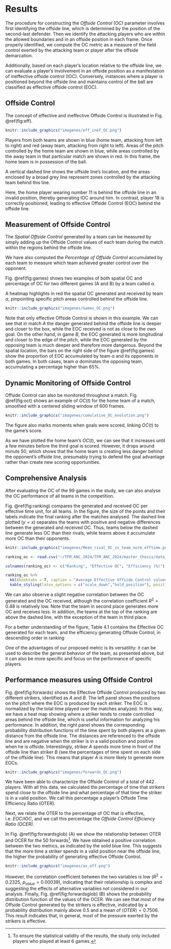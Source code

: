 # Results

The procedure for constructing the *Offside Control (OC)* parameter involves first identifying the offside line, which is determined by the position of the second-last defender. Then we identify the attacking players who are within the allowed boundaries and in an offside position in each frame. Once properly identified, we compute the OC metric as a measure of the field control exerted by the attacking team or player after the offside demarcation. 

Additionally, based on each player's location relative to the offside line, we can evaluate a player's involvement in an offside position as a manifestation of ineffective offside control (IOC). Conversely, instances where a player is positioned beyond the offside line and maintains control of the ball are classified as effective offside control (EOC).

## Offside Control 

The concept of effective and ineffective Offside Control is illustrated in Fig. \@ref(fig:eff).

```r
knitr::include_graphics("imagenes/eff_inef_OC.png")
```

Players from both teams are shown in blue (home team, attacking from left to right) and red (away team, attacking from right to left). Areas of the pitch controlled by the home team are shown in blue, while areas controlled by the away team in that particular match are shown in red. In this frame, the home team is in possession of the ball. 

A vertical dashed line shows the offside line's location, and the areas enclosed by a broad grey line represent zones controlled by the attacking team behind this line. 

Here, the home player wearing number $11$ is behind the offside line in an invalid position, thereby generating IOC around him. In contrast, player $18$ is correctly positioned, leading to effective Offside Control (EOC) behind the offside line.



## Measurement of Offside Control

The *Spatial Offside Control* generated by a team can be measured by simply adding up the Offside Control values of each team during the match within the regions behind the offside line. 

We have also computed the *Percentage of Offside Control* accumulated by each team to measure which team achieved greater control over the opponent.  

Fig. \@ref(fig:games) shows two examples of both spatial OC and percentage of OC for two different games (A and B) by a team called $\alpha$. 

A heatmap highlights in red the spatial OC generated and received by team $\alpha$, pinpointing specific pitch areas controlled behind the offside line.

```r

knitr::include_graphics("imagenes/Games_OC.png")
```

Note that only effective Offside Control is shown in this example. We can see that in match $A$ the danger generated behind the offside line is deeper and closer to the box, while the EOC received is not as close to the own goal. On the other hand, in game $B$, the EOC generated is more longitudinal and closer to the edge of the pitch, while the EOC generated by the opposing team is much deeper and therefore more dangerous. Beyond the spatial location, the bars on the right side of the figure \@ref(fig:games) show the proportion of EOC accumulated by team $\alpha$ and its opponents in both games. In both cases, team $\alpha$ dominates the opposing team, accumulating a percentage higher than $65\%$. 

\pagebreak
## Dynamic Monitoring of Offside Control

Offside Control can also be monitored throughout a match. Fig. \@ref(fig:oct)  shows an example of $OC(t)$ for the home team of a match, smoothed with a centered sliding window of 600 frames. 

```r
knitr::include_graphics("imagenes/cumulative_OC_evolution.png")
```

The figure also marks moments when goals were scored, linking $OC(t)$ to the game's score.

As we have plotted the home team's $OC(t)$, we can see that it increases until a few minutes before the third goal is scored. However, it drops around minute 50, which shows that the home team is creating less danger behind the opponent's offside line, presumably trying to defend the goal advantage rather than create new scoring opportunities.

## Comprehensive Analysis

After evaluating the OC of the 99 games in the study, we can also analyse the OC performance of all teams in the competition.

Fig. \@ref(fig:ranking) compares the generated and received OC per effective time unit, for all teams. In the figure, the size of the points and their labels indicate the final ranking after the matches analysed. The dashed line plotted ($y=x$) separates the teams with positive and negative differences between the generated and received OC. Thus, teams below the dashed line generate less OC than their rivals, while teams above it accumulate more OC than their opponents.

\pagebreak

```r
knitr::include_graphics("imagenes/Mean_rival_OC_vs_team_norm_efftime.png")
```

```r
ranking_oc <- read.csv("~/TFM_ANC_2024/TFM_ANC_2024/master_thesis/data_samples/ranking_oc.txt")

colnames(ranking_oc) <- c("Ranking", "Effective OC", "Efficiency (%)")

ranking_oc %>%
  kbl(booktabs = T, caption = "Average Effective Offside Control values and Efficiency for each team from the Spanish national league (LaLiga Santander) during the season 2019/2020, ordered by their ranking") %>%
  kable_styling(latex_options = c("scale_down","hold_position"), position = "center")

```

We can also observe a slight negative correlation between the OC generated and the OC received, although the correlation coefficient $R^2=0.48$ is relatively low. Note that the team in second place generates more OC and receives less. In addition, the teams at the top of the ranking are above the dashed line, with the exception of the team in third place. 

For a better understanding of the figure, Table 4.1 contains the Effective OC generated for each team, and the efficiency generating Offside Control, in descending order in ranking


One of the advantages of our proposed metric is its versatility: it can be used to describe the general behavior of the team, as presented above, but it can also be more specific and focus on the performance of specific players. 

## Performance measures using Offside Control

Fig. \@ref(fig:forwards) shows the Effective Offside Control produced by two different strikers, identified as $A$ and $B$. The left panel shows the positions on the pitch where the EOC is produced by each striker. The EOC is normalized by the total time played over the matches analyzed. In this way, we have a heat map showing where a striker tends to create controlled areas behind the offside line, which is useful information for analyzing his performance. In addition, the right panel shows the corresponding probability distribution functions of the time spent by both players at a given distance from the offside line. The distances are referenced to the offside line and are negative when the striker is in a valid position and positive when he is offside. Interestingly, striker $A$ spends more time in front of the offside line than striker $B$ (see the percentages of time spent on each side of the offside line). This means that player $A$ is more likely to generate more EOCs.

```r
knitr::include_graphics("imagenes/forwards_OC.png")
```

We have been able to characterize the Offside Control of a total of 442 players. With all this data, we calculated the percentage of time that strikers spend close to the offside line and what percentage of that time the striker is in a valid position. We call this percentage a player's Offside Time Efficiency Ratio (OTER). 

Next, we relate the OTER to the percentage of OC that is effective, i.e. $EOC/IOC$, and we call this percentage the *Offside Control Efficiency Ratio (OCER)*.

In Fig. \@ref(fig:forwardsglob) (A) we show the relationship between OTER and OCER for the $50$ forwards[^8]. We have obtained a positive correlation between the two metrics, as indicated by the solid blue line. This suggests that the more time a striker spends in a valid position near the offside line, the higher the probability of generating effective Offside Control. 


```r
knitr::include_graphics("imagenes/av_eff.png")
```

However, the correlation coefficient between the two variables is low ($R^2=0.2325$, $p_{value} = 0.00039$), indicating that their relationship is complex and suggesting the effects of alternative variables not considered in our analysis. Finally, Fig. \@ref(fig:forwardsglob) (B) shows the probability distribution function of the values of the OCER. We can see that most of the Offside Control generated by the strikers is effective, indicated by a probability distribution mainly above $0.5$ and a mean of $\langle OTER \rangle=0.7506$. This result indicates that, in general, most of the pressure exerted by the strikers is effective.






[^8]: To ensure the statistical validity of the results, the study only included players who played at least 6 games.